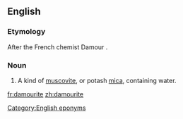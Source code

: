 ==English==

===Etymology===
After the French chemist Damour {{suffix||ite}}.

===Noun===
{{en-noun|s|-}}

# {{mineral}} A kind of [[muscovite]], or potash [[mica]], containing water.

[[Category:English eponyms]]

[[fr:damourite]]
[[zh:damourite]]